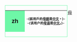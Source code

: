 <div style="float:left;border:solid #6ef7a7 1px;margin:1px">
{| cellspacing="0" style="width:238px;background:#c5fcdc"
! style="width:45px;height:45px;background:#6ef7a7;font-size:14pt" | <span lang="en">zh</span>
| style="font-size:8pt;padding:4pt;line-height:1.25em" | <span lang="zh-tw">-{該用戶的'''[[:Category:Zh_母语使用者|母語]]'''是'''[[:Category:Zh_使用者|中文]]'''。}-</span><br /><span lang="zh-cn">-{该用户的'''[[:Category:Zh_母語使用者|母语]]'''是'''[[:Category:Zh_使用者|中文]]'''。}-</span><br />
|}
</div>

{{无需细分}}
{{Commonscat|User zh-N}}
[[Category:Zh_使用者|母]]